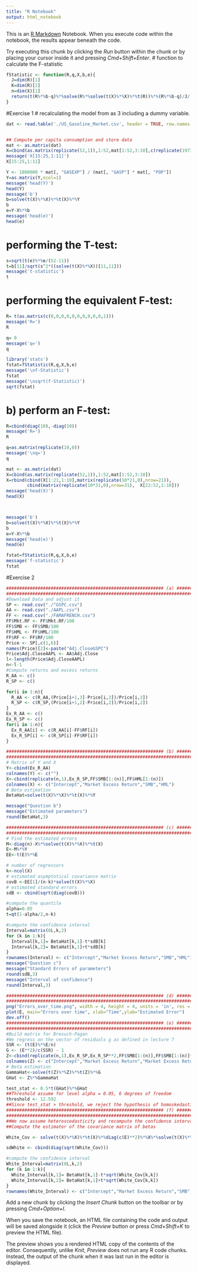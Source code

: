 ```yaml
---
title: "R Notebook"
output: html_notebook
---
```


This is an [R Markdown](http://rmarkdown.rstudio.com) Notebook. When you execute code within the notebook, the results appear beneath the code. 

Try executing this chunk by clicking the *Run* button within the chunk or by placing your cursor inside it and pressing *Cmd+Shift+Enter*. 
# function to calculate the F-statistic
```r
fStatistic <- function(R,q,X,b,e){
  J=dim(R)[1]
  K=dim(R)[2]
  n=dim(X)[1]
  return(t(R%*%b-q)%*%solve(R%*%solve(t(X)%*%X)%*%t(R))%*%(R%*%b-q)/J/(t(e)%*%e/(n-K)))
}
```

#Exercise 1
# recalculating the model from as 3 including a dummy variable.
```r
dat <- read.table('./US_Gasoline_Market.csv', header = TRUE, row.names = 1, sep = ",")


## Compute per capita consumption and store data
mat <- as.matrix(dat)
X=cbind(as.matrix(replicate(52,1)),1:52,mat[1:52,3:10],c(replicate(1973-1952,0),replicate(2004-1973,1)))
message('X[15:25,1:11]')
X[15:25,1:11]

Y <- 1000000 * mat[, "GASEXP"] / (mat[, "GASP"] * mat[, "POP"])
Y=as.matrix(Y,ncol=1)
message('head(Y)')
head(Y)
message('b')
b=solve(t(X)%*%X)%*%t(X)%*%Y
b
e=Y-X%*%b
message('head(e)')
head(e)
```
# performing the T-test:
```r
s=sqrt(t(e)%*%e/(52-11))
t=b[11]/sqrt(s^2*((solve(t(X)%*%X))[11,11]))
message('t-statistic')
t
```
# performing the equivalent F-test:
```r

R= t(as.matrix(c(0,0,0,0,0,0,0,0,0,0,1)))
message('R=')
R

q= 0
message('q=')
q

library('stats')
fstat=fStatistic(R,q,X,b,e)
message('\nf-Statistic')
fstat
message('\nsqrt(f-Statistic)')
sqrt(fstat)


```
# b) perform an F-test:
```r
R=cbind(diag(10),-diag(10))
message('R=')
R

q=as.matrix(replicate(10,0))
message('\nq=')
q

mat <- as.matrix(dat)
X=cbind(as.matrix(replicate(52,1)),1:52,mat[1:52,3:10])
X=rbind(cbind(X[1:21,1:10],matrix(replicate(10*21,0),nrow=21)),
        cbind(matrix(replicate(10*31,0),nrow=31),  X[22:52,1:10]))
message('head(X)')
head(X)



message('b')
b=solve(t(X)%*%X)%*%t(X)%*%Y
b
e=Y-X%*%b
message('head(e)')
head(e)

fstat=fStatistic(R,q,X,b,e)
message('f-statistic')
fstat
```
#Exercise 2
```r
############################################################ (a) ############################################################
#############################################################################################################################
#Download Data and adjust it
SP <- read.csv("./^GSPC.csv")
AA <- read.csv("./AAPL.csv")
FF <- read.csv("./FAMAFRENCH.csv")
FF$Mkt.RF <- FF$Mkt.RF/100
FF$SMB <- FF$SMB/100
FF$HML <- FF$HML/100
FF$RF <- FF$RF/100
Price <- SP[,c(1,6)]
names(Price)[2]<-paste("Adj.CloseGSPC")
Price$Adj.CloseAAPL <- AA$Adj.Close
l<-length(Price$Adj.CloseAAPL)
n<-l-1
#Compute returns and excess returns
R_AA <- c()
R_SP <- c()

for(i in 1:n){
  R_AA <- c(R_AA,(Price[i+1,3]-Price[i,3])/Price[i,3])
  R_SP <- c(R_SP,(Price[i+1,2]-Price[i,2])/Price[i,2])
}
Ex_R_AA <- c()
Ex_R_SP <- c()
for(i in 1:n){
  Ex_R_AA[i] <- c(R_AA[i]-FF$RF[i])
  Ex_R_SP[i] <- c(R_SP[i]-FF$RF[i])
}

############################################################ (b) ############################################################
#############################################################################################################################
# Matrix of Y and X
Y<-cbind(Ex_R_AA)
colnames(Y) <- c("")
X<-cbind(replicate(n,1),Ex_R_SP,FF$SMB[1:(n)],FF$HML[1:(n)])
colnames(X) <- c("Intercept","Market Excess Return","SMB","HML")
# Beta estimation
BetaHat=solve(t(X)%*%X)%*%t(X)%*%Y

message("Question b")
message("Estimated parameters")
round(BetaHat,3)

############################################################ (c) ############################################################
#############################################################################################################################
# Find the estimated errors
M<-diag(n)-X%*%solve(t(X)%*%X)%*%t(X)
E<-M%*%Y
EE<-t(E)%*%E

# number of regressors
k<-ncol(X)
# estimated asymptotical covariance matrix
covB <-EE[1]/(n-k)*solve(t(X)%*%X)
# estimated standard errors
sdB <- cbind(sqrt(diag(covB)))

#compute the quantile
alpha=0.05
t=qt(1-alpha/2,n-k)

#compute the confidence interval
Interval=matrix(0L,k,2)
for (k in 1:k){
  Interval[k,1]= BetaHat[k,1]-t*sdB[k]
  Interval[k,2]= BetaHat[k,1]+t*sdB[k]
}
rownames(Interval) <- c("Intercept","Market Excess Return","SMB","HML")
message("Question c")
message("Standard Errors of parameters")
round(sdB,3)
message("Interval of confidence")
round(Interval,3)

############################################################ (d) ############################################################
#############################################################################################################################
png("Errors_over_time.png", width = 4, height = 4, units = 'in', res = 300)
plot(E, main="Errors over time", xlab="Time",ylab="Estimated Error")
dev.off()
############################################################ (e) ############################################################
#############################################################################################################################
#Build matrix for Bresuch-Pagan
#We regress on the vector of residuals g as defined in lecture 7
SSR <- (t(E)%*%E/n)
G <- (E**2)/c(SSR) - 1
Z<-cbind(replicate(n,1),Ex_R_SP,Ex_R_SP**2,FF$SMB[1:(n)],FF$SMB[1:(n)]**2,FF$HML[1:(n)],FF$HML[1:(n)]**2)
colnames(Z) <- c("Intercept","Market Excess Return","Market Excess Return^2","SMB","SMB^2","HML","HML^2")
# Beta estimation
GammaHat<-solve(t(Z)%*%Z)%*%t(Z)%*%G
GHat <- Z%*%GammaHat

test_stat <- 0.5*t(GHat)%*%GHat
##Threshold assume for level alpha = 0.05, 6 degrees of freedom
threshold <- 12.592    
##Since test_stat > threshold, we reject the hypothesis of homoskedasticity
############################################################ (f) ############################################################
#############################################################################################################################
##We now assume heteroscedasticity and recompute the confidence intervals
##Compute the estimator of the covariance matrix of betas

White_Cov <- solve(t(X)%*%X)%*%t(X)%*%diag(c(E)**2)%*%X%*%solve(t(X)%*%X)

sdWhite <- cbind(diag(sqrt(White_Cov)))

#compute the confidence interval
White_Interval=matrix(0L,k,2)
for (k in 1:k){
  White_Interval[k,1]= BetaHat[k,1]-t*sqrt(White_Cov[k,k])
  White_Interval[k,2]= BetaHat[k,1]+t*sqrt(White_Cov[k,k])
}
rownames(White_Interval) <- c("Intercept","Market Excess Return","SMB","HML")
```

Add a new chunk by clicking the *Insert Chunk* button on the toolbar or by pressing *Cmd+Option+I*.

When you save the notebook, an HTML file containing the code and output will be saved alongside it (click the *Preview* button or press *Cmd+Shift+K* to preview the HTML file). 

The preview shows you a rendered HTML copy of the contents of the editor. Consequently, unlike *Knit*, *Preview* does not run any R code chunks. Instead, the output of the chunk when it was last run in the editor is displayed.

